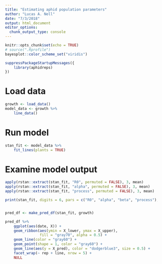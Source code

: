 ```yaml
---
title: "Estimating aphid population parameters"
author: "Lucas A. Nell"
date: "7/3/2018"
output: html_document
editor_options: 
  chunk_output_type: console
---
```


```r
knitr::opts_chunk$set(echo = TRUE)
# source(".Rprofile")
bayesplot::color_scheme_set("viridis")
```

```r
suppressPackageStartupMessages({
    library(aphidreps)
})
```

# Load data

```r
growth <- load_data()
model_data <- growth %>% 
    line_data()
```


# Run model

```r
stan_fit <- model_data %>% 
    fit_lines(plants = TRUE)
```


# Examine model output

```r
apply(rstan::extract(stan_fit, "R0", permuted = FALSE), 3, mean)
apply(rstan::extract(stan_fit, "alpha", permuted = FALSE), 3, mean)
apply(rstan::extract(stan_fit, "process", permuted = FALSE), 3, mean)

print(stan_fit, digits = 6, pars = c("R0", "alpha", "beta", "process"), probs = c())


pred_df <- make_pred_df(stan_fit, growth)

pred_df %>% 
    ggplot(aes(date, X)) +
    geom_ribbon(aes(ymin = X_lower, ymax = X_upper),
                fill = "gray70", alpha = 0.5) +
    geom_line(color = "gray60") +
    geom_point(shape = 1, color = "gray60") +
    geom_line(aes(y = X_pred), color = "dodgerblue3", size = 0.5) +
    facet_wrap(~ rep + line, nrow = 5) +
    NULL



```


